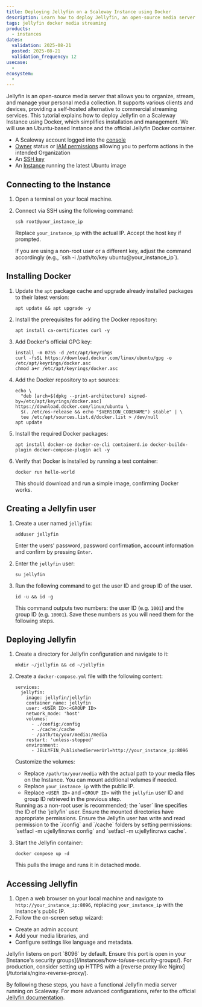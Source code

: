 ```yaml
---
title: Deploying Jellyfin on a Scaleway Instance using Docker
description: Learn how to deploy Jellyfin, an open-source media server that allows you to organize, stream, and manage your personal media collection.
tags: jellyfin docker media streaming
products:
  - instances
dates:
  validation: 2025-08-21
  posted: 2025-08-21
  validation_frequency: 12
usecase:
  -
ecosystem:
  -
---
```


Jellyfin is an open-source media server that allows you to organize, stream, and manage your personal media collection.
It supports various clients and devices, providing a self-hosted alternative to commercial streaming services.
This tutorial explains how to deploy Jellyfin on a Scaleway Instance using Docker, which simplifies installation and management.
We will use an Ubuntu-based Instance and the official Jellyfin Docker container.

<Requirements />

- A Scaleway account logged into the [console](https://console.scaleway.com)
- [Owner](/iam/concepts/#owner) status or [IAM permissions](/iam/concepts/#permission) allowing you to perform actions in the intended Organization
- An [SSH key](/organizations-and-projects/how-to/create-ssh-key/)
- An [Instance](/instances/how-to/create-an-instance/) running the latest Ubuntu image

## Connecting to the Instance

1. Open a terminal on your local machine.

2. Connect via SSH using the following command:

   ```
   ssh root@your_instance_ip
   ```

   Replace `your_instance_ip` with the actual IP. Accept the host key if prompted.

    <Message type="tip">
        If you are using a non-root user or a different key, adjust the command accordingly (e.g., `ssh -i /path/to/key ubuntu@your_instance_ip`).
    </Message>

## Installing Docker

1. Update the `apt` package cache and upgrade already installed packages to their latest version:

   ```
   apt update && apt upgrade -y
   ```

2. Install the prerequisites for adding the Docker repository:

   ```
   apt install ca-certificates curl -y
   ```

3. Add Docker's official GPG key:

   ```
   install -m 0755 -d /etc/apt/keyrings
   curl -fsSL https://download.docker.com/linux/ubuntu/gpg -o /etc/apt/keyrings/docker.asc
   chmod a+r /etc/apt/keyrings/docker.asc
   ```

4. Add the Docker repository to `apt` sources:

   ```
   echo \
     "deb [arch=$(dpkg --print-architecture) signed-by=/etc/apt/keyrings/docker.asc] https://download.docker.com/linux/ubuntu \
     $(. /etc/os-release && echo "$VERSION_CODENAME") stable" | \
     tee /etc/apt/sources.list.d/docker.list > /dev/null
   apt update
   ```

5. Install the required Docker packages:

   ```
   apt install docker-ce docker-ce-cli containerd.io docker-buildx-plugin docker-compose-plugin acl -y
   ```

6. Verify that Docker is installed by running a test container:

   ```
   docker run hello-world
   ```

   This should download and run a simple image, confirming Docker works.

## Creating a Jellyfin user

1. Create a user named `jellyfin`:
    ```
    adduser jellyfin
    ```
    Enter the users' password, password confirmation, account information and confirm by pressing `Enter`.

2. Enter the `jellyfin` user:
    ```
    su jellyfin
    ```

3. Run the following command to get the user ID and group ID of the user.
    ```
    id -u && id -g
    ```
    This command outputs two numbers: the user ID (e.g. `1001`) and the group ID (e.g. `10001`). Save these numbers as you will need them for the following steps.

## Deploying Jellyfin

1. Create a directory for Jellyfin configuration and navigate to it:

   ```
   mkdir ~/jellyfin && cd ~/jellyfin
   ```

2. Create a `docker-compose.yml` file with the following content:

   ```
   services:
     jellyfin:
       image: jellyfin/jellyfin
       container_name: jellyfin
       user: <USER ID>:<GROUP ID>
       network_mode: 'host'
       volumes:
         - ./config:/config
         - ./cache:/cache
         - /path/to/your/media:/media
       restart: 'unless-stopped'
       environment:
         - JELLYFIN_PublishedServerUrl=http://your_instance_ip:8096
   ```

   Customize the volumes:
   - Replace `/path/to/your/media` with the actual path to your media files on the Instance. You can mount additional volumes if needed.
   - Replace `your_instance_ip` with the public IP.
   - Replace `<USER ID>` and `<GROUP ID>` with the `jellyfin` user ID and group ID retrieved in the previous step.

    <Message type="note">
    Running as a non-root user is recommended; the `user` line specifies the ID of the `jellyfin` user. Ensure the mounted directories have appropriate permissions.
    Ensure the Jellyfin user has write and read permission to the `/config` and `/cache` folders by setting permissions: `setfacl -m u:jellyfin:rwx config` and `setfacl -m u:jellyfin:rwx cache`.
    </Message>

2. Start the Jellyfin container:

   ```
   docker compose up -d
   ```

   This pulls the image and runs it in detached mode.

## Accessing Jellyfin

1. Open a web browser on your local machine and navigate to `http://your_instance_ip:8096`, replacing `your_instance_ip` with the Instance's public IP.
2. Follow the on-screen setup wizard:
- Create an admin account
- Add your media libraries, and
- Configure settings like language and metadata.

<Message type="tip">
 Jellyfin listens on port `8096` by default. Ensure this port is open in your [Instance's security groups](/instances/how-to/use-security-groups/). For production, consider setting up HTTPS with a [reverse proxy like Nginx](/tutorials/nginx-reverse-proxy/).
</Message>


By following these steps, you have a functional Jellyfin media server running on Scaleway. For more advanced configurations, refer to the official [Jellyfin documentation](https://jellyfin.org/docs/).